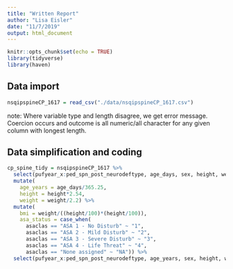 ```yaml
---
title: "Written Report"
author: "Lisa Eisler"
date: "11/7/2019"
output: html_document
---
```


```r
knitr::opts_chunk$set(echo = TRUE)
library(tidyverse)
library(haven)
```

## Data import 

```r
nsqipspineCP_1617 = read_csv("./data/nsqipspineCP_1617.csv")
```

note: Where variable type and length disagree, we get error message. Coercion occurs and outcome is all numeric/all character for any given column with longest length.

## Data simplification and coding

```r
cp_spine_tidy = nsqipspineCP_1617 %>%
  select(pufyear_x:ped_spn_post_neurodeftype, age_days, sex, height, weight, ethnicity_hispanic, race, transt, ventilat, asthma, hxcld, oxygen_sup, crf, impcogstat, seizure, nutr_support, hemodisorder, asaclas, optime, tothlos, d_opto_dis, death30yn, supinfec, wndinfd, orgspcssi, dehis, oupneumo, pulembol, renainsf, urninfec, cnscoma, cszre, neurodef, cdarrest, othbleed, bleed_ml_tot, othcdiff, othsysep, unplannedreadmission1, reoperation) %>%
  mutate(
    age_years = age_days/365.25,
    height = height*2.54,
    weight = weight/2.2) %>%
  mutate(
    bmi = weight/((height/100)*(height/100)),
    asa_status = case_when(
      asaclas == "ASA 1 - No Disturb" ~ "1",
      asaclas == "ASA 2 - Mild Disturb" ~ "2",
      asaclas == "ASA 3 - Severe Disturb" ~ "3",
      asaclas == "ASA 4 - Life Threat" ~ "4",
      asaclas == "None assigned" ~ "NA")) %>%
  select(pufyear_x:ped_spn_post_neurodeftype, age_years, sex, height, weight, bmi, ethnicity_hispanic, race, asa_status, transt, ventilat, asthma, hxcld, oxygen_sup, crf, impcogstat, seizure, nutr_support, hemodisorder, optime, tothlos, d_opto_dis, death30yn, supinfec, wndinfd, orgspcssi, dehis, oupneumo, pulembol, renainsf, urninfec, cszre, neurodef, cdarrest, othbleed, bleed_ml_tot, othcdiff, othsysep, unplannedreadmission1, reoperation)
```





